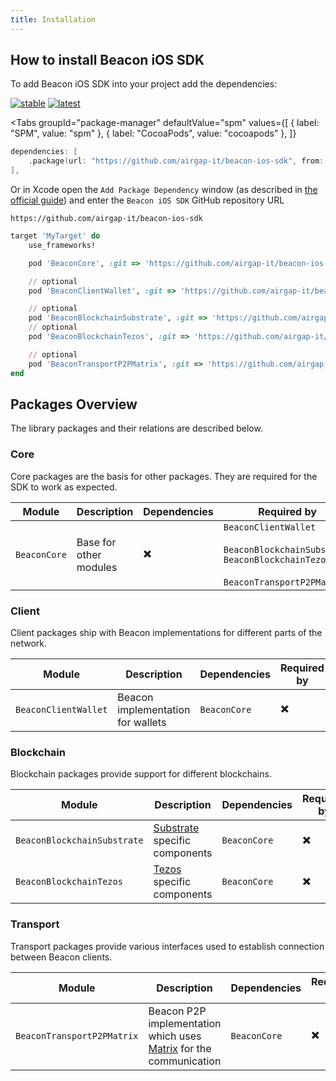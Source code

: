 ```yaml
---
title: Installation
---
```



<TOCInline toc={toc} />

## How to install Beacon iOS SDK

To add Beacon iOS SDK into your project add the dependencies:

[![stable](https://img.shields.io/github/v/tag/airgap-it/beacon-ios-sdk?label=stable&sort=semver)](https://github.com/airgap-it/beacon-ios-sdk)
[![latest](https://img.shields.io/github/v/tag/airgap-it/beacon-ios-sdk?color=orange&include_prereleases&label=latest)](https://github.com/airgap-it/beacon-ios-sdk)

<Tabs
  groupId="package-manager"
  defaultValue="spm"
  values={[
    { label: "SPM", value: "spm" },
    { label: "CocoaPods", value: "cocoapods" },
  ]}
>

<TabItem value="spm">

```swift title="Package.swift"
dependencies: [
    .package(url: "https://github.com/airgap-it/beacon-ios-sdk", from: "x.y.z")
],
```

Or in Xcode open the `Add Package Dependency` window (as described in [the official guide](https://developer.apple.com/documentation/xcode/adding_package_dependencies_to_your_app)) and enter the `Beacon iOS SDK` GitHub repository URL

```
https://github.com/airgap-it/beacon-ios-sdk
```

</TabItem>

<TabItem value="cocoapods">

```ruby title="Podfile"
target 'MyTarget' do
    use_frameworks!

    pod 'BeaconCore', :git => 'https://github.com/airgap-it/beacon-ios-sdk', :tag => 'x.y.z'

    // optional
    pod 'BeaconClientWallet', :git => 'https://github.com/airgap-it/beacon-ios-sdk', :tag => 'x.y.z'

    // optional
    pod 'BeaconBlockchainSubstrate', :git => 'https://github.com/airgap-it/beacon-ios-sdk', :tag => 'x.y.z'
    // optional
    pod 'BeaconBlockchainTezos', :git => 'https://github.com/airgap-it/beacon-ios-sdk', :tag => 'x.y.z'

    // optional
    pod 'BeaconTransportP2PMatrix', :git => 'https://github.com/airgap-it/beacon-ios-sdk', :tag => 'x.y.z'
end
```

</TabItem>

</Tabs>

## Packages Overview

The library packages and their relations are described below.

### Core

Core packages are the basis for other packages. They are required for the SDK to work as expected.

| Module       | Description            | Dependencies | Required by                                                                                                                          |
| ------------ | ---------------------- | ------------ | ------------------------------------------------------------------------------------------------------------------------------------ |
| `BeaconCore` | Base for other modules | ✖️           | `BeaconClientWallet` <br /><br /> `BeaconBlockchainSubstrate` <br /> `BeaconBlockchainTezos` <br /><br /> `BeaconTransportP2PMatrix` |

### Client

Client packages ship with Beacon implementations for different parts of the network.

| Module               | Description                       | Dependencies | Required by |
| -------------------- | --------------------------------- | ------------ | ----------- |
| `BeaconClientWallet` | Beacon implementation for wallets | `BeaconCore` | ✖️          |

### Blockchain

Blockchain packages provide support for different blockchains.

| Module                      | Description                                            | Dependencies | Required by |
| --------------------------- | ------------------------------------------------------ | ------------ | ----------- |
| `BeaconBlockchainSubstrate` | [Substrate](https://substrate.io/) specific components | `BeaconCore` | ✖️          |
| `BeaconBlockchainTezos`     | [Tezos](https://tezos.com/) specific components        | `BeaconCore` | ✖️          |

### Transport

Transport packages provide various interfaces used to establish connection between Beacon clients.

| Module                     | Description                                                                              | Dependencies | Required by |
| -------------------------- | ---------------------------------------------------------------------------------------- | ------------ | ----------- |
| `BeaconTransportP2PMatrix` | Beacon P2P implementation which uses [Matrix](https://matrix.org/) for the communication | `BeaconCore` | ✖️          |
